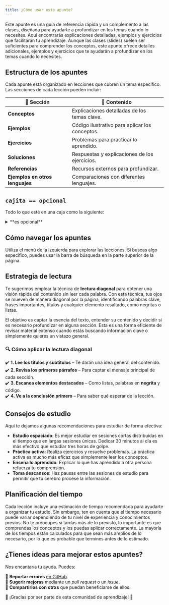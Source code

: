 ```yaml
---
title: ¿Cómo usar este apunte?
---
```


<ReadingTime/>

Este apunte es una guía de referencia rápida y un complemento a las clases, diseñada para ayudarte a profundizar en los temas cuando lo necesites. Aquí encontrarás explicaciones detalladas, ejemplos y ejercicios que facilitarán tu aprendizaje. Aunque las clases (slides) suelen ser suficientes para comprender los conceptos, este apunte ofrece detalles adicionales, ejemplos y ejercicios que te ayudarán a profundizar en los temas cuando lo necesites.

## Estructura de los apuntes

Cada apunte está organizado en lecciones que cubren un tema específico. Las secciones de cada lección pueden incluir:

| 📌 Sección | 📖 Contenido |
|-----------|------------|
| **Conceptos** | Explicaciones detalladas de los temas clave. |
| **Ejemplos** | Código ilustrativo para aplicar los conceptos. |
| **Ejercicios** | Problemas para practicar lo aprendido. |
| **Soluciones** | Respuestas y explicaciones de los ejercicios. |
| **Referencias** | Recursos externos para profundizar. |
| **Ejemplos en otros lenguajes** | Comparaciones con diferentes lenguajes. |

## ``cajita == opcional``

Todo lo que esté en una caja como la siguiente:

<details>
    <summary>
        **es opcional**
    </summary>

    Soy una cajita opcional, gracias por leerme c:
</details>

## Cómo navegar los apuntes

Utiliza el menú de la izquierda para explorar las lecciones. Si buscas algo específico, puedes usar la barra de búsqueda en la parte superior de la página.

## Estrategia de lectura

Te sugerimos emplear la técnica de **lectura diagonal** para obtener una visión rápida del contenido sin leer cada palabra. Con esta técnica, tus ojos se mueven de manera diagonal por la página, identificando palabras clave, frases importantes, títulos y cualquier elemento resaltado, como negritas o listas.

El objetivo es captar la esencia del texto, entender su contenido y decidir si es necesario profundizar en alguna sección. Esta es una forma eficiente de revisar material extenso cuando estás buscando información clave o simplemente quieres un vistazo general.

### 🔍 Cómo aplicar la lectura diagonal

✔️ **1. Lee los títulos y subtítulos** – Te darán una idea general del contenido.  
✔️ **2. Revisa los primeros párrafos** – Para captar el mensaje principal de cada sección.  
✔️ **3. Escanea elementos destacados** – Como listas, palabras en **negrita** y código.  
✔️ **4. Ve a la conclusión primero** – Para saber qué esperar de la lección.  

## Consejos de estudio

Aquí te dejamos algunas recomendaciones para estudiar de forma efectiva:

- **Estudio espaciado**: Es mejor estudiar en sesiones cortas distribuidas en el tiempo que en largas sesiones únicas. Dedicar 30 minutos al día es más efectivo que estudiar tres horas de golpe.
- **Práctica activa**: Realiza ejercicios y resuelve problemas. La práctica activa es mucho más eficaz que simplemente leer los conceptos.
- **Enseña lo aprendido**: Explicar lo que has aprendido a otra persona refuerza tu comprensión.
- **Toma descansos**: Haz pausas entre las sesiones de estudio para permitir que tu cerebro procese la información.

## Planificación del tiempo

Cada lección incluye una estimación de tiempo recomendada para ayudarte a organizar tu estudio. Sin embargo, ten en cuenta que el tiempo necesario puede variar dependiendo de tu nivel de experiencia y conocimientos previos. No te preocupes si tardas más de lo previsto, lo importante es que comprendas los conceptos y los puedas aplicar correctamente. La mayoría de los tiempos están calculados para que sean más amplios de lo necesario, por lo que es probable que termines antes de lo estimado.

## ¿Tienes ideas para mejorar estos apuntes?

Nos encantaría tu ayuda. Puedes:  

🔹 **Reportar errores** [en GitHub](https://github.com/r8vnhill/dibs/issues).  
🔹 **Sugerir mejoras** mediante un *pull request* o un *issue*.  
🔹 **Compartirlos con otrxs** que puedan beneficiarse de ellos.  

🎉 ¡Gracias por ser parte de esta comunidad de aprendizaje! 🚀  
